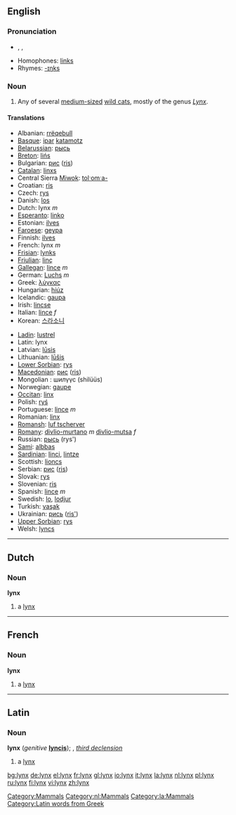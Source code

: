 {{see|Lynx}}

==English==

===Pronunciation===
* {{AHD|lĭngks}}, {{IPA|/lɪŋks/}}, {{SAMPA|/lINks/}}
* Homophones: [[links]]
*Rhymes: [[Rhymes:English:-ɪŋks|-ɪŋks]]

===Noun===
{{en-noun|es}}
{{wikipedia}}

# Any of several [[medium-sized]] [[wild cat]]s, mostly of the genus ''[[Lynx]]''.

====Translations====
{{top}}
*Albanian: [[rrëqebull]]
*[[Basque]]: [[ipar]] [[katamotz]]
*[[Belarussian]]: [[рысь]]
*[[Breton]]: [[lińs]]
*Bulgarian: [[рис]] ([[ris]])
*[[Catalan]]: [[linxs]]
*Central Sierra [[Miwok]]: [[tolˑomˑa-]]
*Croatian: [[ris]]
*Czech: [[rys]]
*Danish: [[los#Danish|los]]
*Dutch: lynx ''m''
*[[Esperanto]]: [[linko]]
*Estonian: [[ilves]]
*[[Faroese]]: [[geypa]]
*Finnish: [[ilves]]
*French: lynx ''m''
*[[Frisian]]: [[lynks]]
*[[Friulian]]: [[linç]]
*[[Gallegan]]: [[lince#Gallegan|lince]] ''m''
*German: [[Luchs]] ''m''
*Greek: [[λύγκας]] '' ''
*Hungarian: [[hiúz]]
*Icelandic: [[gaupa]]
*Irish: [[lincse]]
*Italian: [[lince#Italian|lince]] ''f''
*Korean:  [[스라소니]]
{{mid}}
*[[Ladin]]: [[lustrel]]<!--NOTE: do not put the taxonomical name in as the Latin translation-->
*Latin: lynx
*Latvian: [[lūsis]]
*Lithuanian: [[lūšis]]
*[[Lower Sorbian]]: [[rys]]
*[[Macedonian]]: [[рис]] ([[ris]])
*Mongolian : шилүүс (shilüüs)
*Norwegian: [[gaupe]]
*[[Occitan]]: [[linx]]
*Polish: [[ryś]] '' ''
*Portuguese: [[lince#Portuguese|lince]] ''m''
*Romanian: [[linx]]
*[[Romansh]]: [[luf tscherver]]
*[[Romany]]: [[divlio-murtano]] ''m'' [[divlio-mutsa]] ''f''
*Russian: [[рысь]] (rys') {{f}}
*[[Sami]]: [[albbas]]
*[[Sardinian]]: [[linci]], [[lintze]]
*Scottish: [[lioncs]]
*Serbian: [[рис]] ([[ris]])
*Slovak: [[rys]]
*Slovenian: [[ris]]
*Spanish: [[lince#Spanish|lince]] ''m''
*Swedish: [[lo#Swedish|lo]], [[lodjur]]
*Turkish: [[vaşak]]
*Ukrainian: [[рись]] ([[ris']])
*[[Upper Sorbian]]: [[rys]]
*Welsh: [[lyncs]]
{{bottom}}

[[Category:Mammals]]

----

==Dutch==

===Noun===
'''lynx''' {{m}}
#a [[lynx#English|lynx]]

[[Category:nl:Mammals]]

----

==French==

===Noun===
'''lynx''' {{m}}
#a [[lynx#English|lynx]]

----

==Latin==

[[Category:la:Mammals]][[Category:Latin words from Greek]]
===Noun===
'''lynx''' (''genitive'' '''[[lyncis]]'''); {{c}}, ''[[Wiktionary Appendix:Latin third declension|third declension]]''

#a [[lynx#English|lynx]]

[[bg:lynx]]
[[de:lynx]]
[[el:lynx]]
[[fr:lynx]]
[[gl:lynx]]
[[io:lynx]]
[[it:lynx]]
[[la:lynx]]
[[nl:lynx]]
[[pl:lynx]]
[[ru:lynx]]
[[fi:lynx]]
[[vi:lynx]]
[[zh:lynx]]